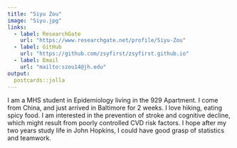 ```yaml
---
title: "Siyu Zou"
image: "Siyu.jpg"
links:
  - label: ResearchGate
    url: "https://www.researchgate.net/profile/Siyu-Zou"
  - label: GitHub
    url: "https://github.com/zsyfirst/zsyfirst.github.io"
  - label: Email
    url: "mailto:szou14@jh.edu"
output:
  postcards::jolla
---
```

 
I am a MHS student in Epidemiology living in the 929 Apartment. I come from China, and just arrived in Baltimore for 2 weeks. I love hiking, eating spicy food. I am interested in the prevention of stroke and cognitive decline, which might result from poorly controlled CVD risk factors. I hope after my two years study life in John Hopkins, I could have good grasp of statistics and teamwork. 
